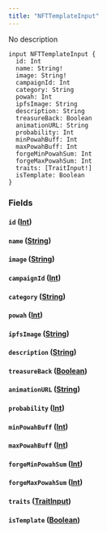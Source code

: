```yaml
---
title: "NFTTemplateInput"
---
```


No description

```
input NFTTemplateInput {
  id: Int
  name: String!
  image: String!
  campaignId: Int
  category: String
  powah: Int
  ipfsImage: String
  description: String
  treasureBack: Boolean
  animationURL: String
  probability: Int
  minPowahBuff: Int
  maxPowahBuff: Int
  forgeMinPowahSum: Int
  forgeMaxPowahSum: Int
  traits: [TraitInput!]
  isTemplate: Boolean
}

```

### Fields[](#fields "Direct link to heading")

#### `id` ([Int](/developer/graphql-api/references/scalars/int))[](#id-int "Direct link to heading")

#### `name` ([String](/developer/graphql-api/references/scalars/string))[](#name-string "Direct link to heading")

#### `image` ([String](/developer/graphql-api/references/scalars/string))[](#image-string "Direct link to heading")

#### `campaignId` ([Int](/developer/graphql-api/references/scalars/int))[](#campaignid-int "Direct link to heading")

#### `category` ([String](/developer/graphql-api/references/scalars/string))[](#category-string "Direct link to heading")

#### `powah` ([Int](/developer/graphql-api/references/scalars/int))[](#powah-int "Direct link to heading")

#### `ipfsImage` ([String](/developer/graphql-api/references/scalars/string))[](#ipfsimage-string "Direct link to heading")

#### `description` ([String](/developer/graphql-api/references/scalars/string))[](#description-string "Direct link to heading")

#### `treasureBack` ([Boolean](/developer/graphql-api/references/scalars/boolean))[](#treasureback-boolean "Direct link to heading")

#### `animationURL` ([String](/developer/graphql-api/references/scalars/string))[](#animationurl-string "Direct link to heading")

#### `probability` ([Int](/developer/graphql-api/references/scalars/int))[](#probability-int "Direct link to heading")

#### `minPowahBuff` ([Int](/developer/graphql-api/references/scalars/int))[](#minpowahbuff-int "Direct link to heading")

#### `maxPowahBuff` ([Int](/developer/graphql-api/references/scalars/int))[](#maxpowahbuff-int "Direct link to heading")

#### `forgeMinPowahSum` ([Int](/developer/graphql-api/references/scalars/int))[](#forgeminpowahsum-int "Direct link to heading")

#### `forgeMaxPowahSum` ([Int](/developer/graphql-api/references/scalars/int))[](#forgemaxpowahsum-int "Direct link to heading")

#### `traits` ([TraitInput](/developer/graphql-api/references/inputs/trait-input))[](#traits-traitinput "Direct link to heading")

#### `isTemplate` ([Boolean](/developer/graphql-api/references/scalars/boolean))[](#istemplate-boolean "Direct link to heading")